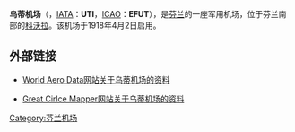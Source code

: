 {{Infobox airport
| name          = 乌蒂机场
| nativename    = Utin lentoasema
| image         = Mi-8 at EFUT.jpg
| image-width   = 
| caption       = 乌蒂机场上的[[芬兰陆军|芬兰陆军]]Mi-8型直升机
| type          = 军用
| operator      = 芬兰国防部
| opened        = 1918年
| closed        = 
| city-served   = 
| location      = [[科沃拉|科沃拉]]
| distance_to_city = 
| elevation-m   = 103
| website       = 
| IATA          = UTI
| ICAO          = EFUT
| FAA           = 
| LID           = 
| coordinates   = {{coord|60|53|47|N|26|56|18|E|type:airport}}
| pushpin_map   = Finland
| pushpin_label = EFUT
| r1-number     = 07/25
| r1-length-f   = 6562
| r1-length-m   = 2000
| r1-surface    = 沥青
| stat-year     = 
| stat_passenger = 
| stat_cargo    = 
| stat_flight   = 
| stat1-header  = 
| stat1-data    = 
| footnotes     = 
}}
'''乌蒂机场'''（{{lang-fi|Utin lentoasema}}，[[IATA机场代码|IATA]]：'''UTI'''，[[ICAO机场代码|ICAO]]：'''EFUT'''），是[[芬兰|芬兰]]的一座军用机场，位于芬兰南部的[[科沃拉|科沃拉]]。该机场于1918年4月2日启用。

== 外部链接 ==
* {{En icon}}[https://web.archive.org/web/20061108121721/http://www.worldaerodata.com/wad.cgi?id=FI78156 World Aero Data网站关于乌蒂机场的资料]
* {{En icon}}[http://gc.kls2.com/airport/EFUT Great Cirlce Mapper网站关于乌蒂机场的资料] {{Wayback|url=http://gc.kls2.com/airport/EFUT |date=20100115020035 }}

{{芬兰机场}}
[[Category:芬兰机场|Category:芬兰机场]]